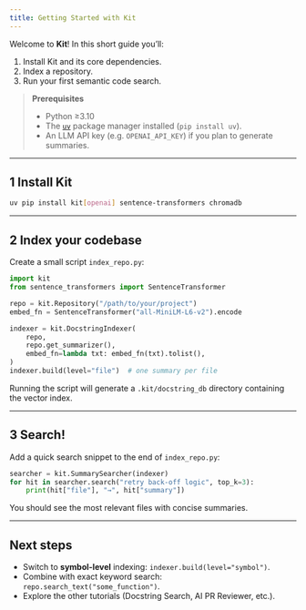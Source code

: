 ```yaml
---
title: Getting Started with Kit
---
```


Welcome to **Kit**!  In this short guide you’ll:

1. Install Kit and its core dependencies.
2. Index a repository.
3. Run your first semantic code search.

> **Prerequisites**
>
> * Python ≥3.10
> * The [`uv`](https://github.com/astral-sh/uv) package manager installed (`pip install uv`).
> * An LLM API key (e.g. `OPENAI_API_KEY`) if you plan to generate summaries.

---

## 1  Install Kit

```bash
uv pip install kit[openai] sentence-transformers chromadb
```

---

## 2  Index your codebase

Create a small script `index_repo.py`:

```python
import kit
from sentence_transformers import SentenceTransformer

repo = kit.Repository("/path/to/your/project")
embed_fn = SentenceTransformer("all-MiniLM-L6-v2").encode

indexer = kit.DocstringIndexer(
    repo,
    repo.get_summarizer(),
    embed_fn=lambda txt: embed_fn(txt).tolist(),
)
indexer.build(level="file")  # one summary per file
```

Running the script will generate a `.kit/docstring_db` directory containing the vector index.

---

## 3  Search!

Add a quick search snippet to the end of `index_repo.py`:

```python
searcher = kit.SummarySearcher(indexer)
for hit in searcher.search("retry back-off logic", top_k=3):
    print(hit["file"], "→", hit["summary"])
```

You should see the most relevant files with concise summaries.

---

## Next steps

* Switch to **symbol-level** indexing: `indexer.build(level="symbol")`.
* Combine with exact keyword search: `repo.search_text("some_function")`.
* Explore the other tutorials (Docstring Search, AI PR Reviewer, etc.).
